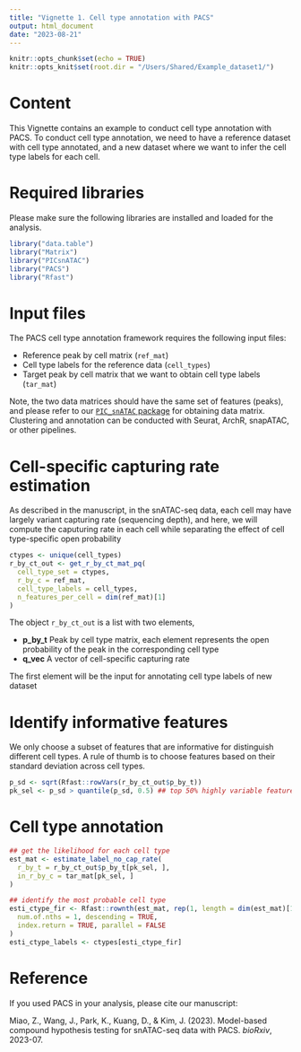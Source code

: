 ```yaml
---
title: "Vignette 1. Cell type annotation with PACS"
output: html_document
date: "2023-08-21"
---
```


```r
knitr::opts_chunk$set(echo = TRUE)
knitr::opts_knit$set(root.dir = "/Users/Shared/Example_dataset1/")
```

# Content

This Vignette contains an example to conduct cell type annotation with PACS. To conduct cell type 
annotation, we need to have a reference dataset with cell type annotated, and a new dataset where
we want to infer the cell type labels for each cell. 

# Required libraries
Please make sure the following libraries are installed and loaded for the analysis. 
```r
library("data.table")
library("Matrix")
library("PICsnATAC")
library("PACS")
library("Rfast")
```

# Input files

The PACS cell type annotation framework requires the following input files:

  * Reference peak by cell matrix (`ref_mat`)
  * Cell type labels for the reference data (`cell_types`)
  * Target peak by cell matrix that we want to obtain cell type labels (`tar_mat`)

Note, the two data matrices should have the same set of features (peaks), and please refer to our
[`PIC_snATAC` package](https://github.com/Zhen-Miao/PIC-snATAC) for obtaining data matrix. 
Clustering and annotation can be conducted with Seurat, ArchR, snapATAC, or other pipelines. 

# Cell-specific capturing rate estimation
As described in the manuscript, in the snATAC-seq data, each cell may have largely variant 
capturing rate (sequencing depth), and here, we will compute the caputuring rate in each cell
while separating the effect of cell type-specific open probability
```r
ctypes <- unique(cell_types)
r_by_ct_out <- get_r_by_ct_mat_pq(
  cell_type_set = ctypes,
  r_by_c = ref_mat,
  cell_type_labels = cell_types,
  n_features_per_cell = dim(ref_mat)[1]
)
```

The object `r_by_ct_out` is a list with two elements,

* **p_by_t** Peak by cell type matrix, each element represents the open probability of the peak in the corresponding cell type
* **q_vec** A vector of cell-specific capturing rate

The first element will be the input for annotating cell type labels of new dataset

# Identify informative features 
We only choose a subset of features that are informative for distinguish different cell types. 
A rule of thumb is to choose features based on their standard deviation across cell types.

```r
p_sd <- sqrt(Rfast::rowVars(r_by_ct_out$p_by_t))
pk_sel <- p_sd > quantile(p_sd, 0.5) ## top 50% highly variable features
```

# Cell type annotation

```r
## get the likelihood for each cell type
est_mat <- estimate_label_no_cap_rate(
  r_by_t = r_by_ct_out$p_by_t[pk_sel, ],
  in_r_by_c = tar_mat[pk_sel, ]
)

## identify the most probable cell type
esti_ctype_fir <- Rfast::rownth(est_mat, rep(1, length = dim(est_mat)[1]),
  num.of.nths = 1, descending = TRUE,
  index.return = TRUE, parallel = FALSE
)
esti_ctype_labels <- ctypes[esti_ctype_fir]
```
  

# Reference
If you used PACS in your analysis, please cite our manuscript:

Miao, Z., Wang, J., Park, K., Kuang, D., & Kim, J. (2023). Model-based compound hypothesis testing for snATAC-seq data with PACS. _bioRxiv_, 2023-07.
